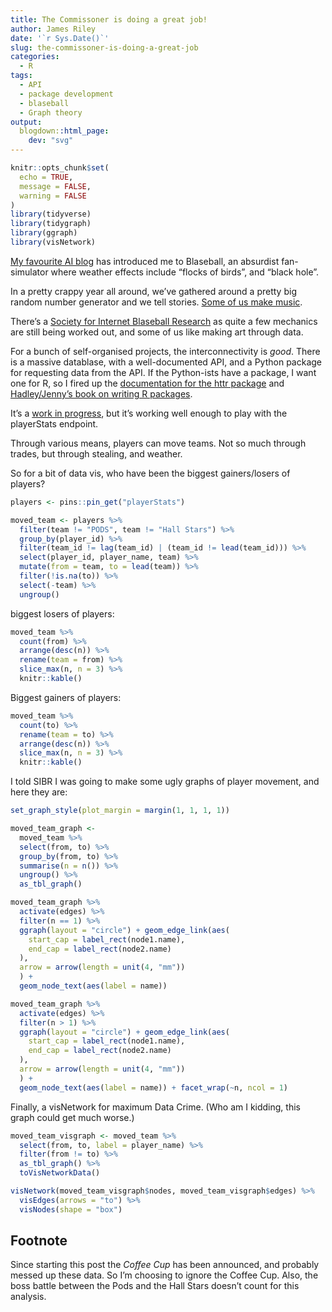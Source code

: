 ```yaml
---
title: The Commissoner is doing a great job!
author: James Riley
date: '`r Sys.Date()`'
slug: the-commissoner-is-doing-a-great-job
categories:
  - R
tags:
  - API
  - package development
  - blaseball
  - Graph theory
output:
  blogdown::html_page:
    dev: "svg"
---
```


 
```r
knitr::opts_chunk$set(
  echo = TRUE,
  message = FALSE,
  warning = FALSE
)
library(tidyverse)
library(tidygraph)
library(ggraph)
library(visNetwork)
```

[My favourite AI blog](https://aiweirdness.com/post/633411394686042112/splorts-teams) has introduced me to Blaseball, an absurdist fan-simulator where weather effects include "flocks of birds", and "black hole". 

In a pretty crappy year all around, we've gathered around a pretty big random number generator and we tell stories. [Some of us make music](https://thegarages.bandcamp.com/). 

There's a [Society for Internet Blaseball Research](https://sibr.dev/projects) as quite a few mechanics are still being worked out, and some of us like making art through data. 

For a bunch of self-organised projects, the interconnectivity is _good_. There is a massive datablase, with a well-documented API, and a Python package for requesting data from the API. If the Python-ists have a package, I want one for R, so I fired up the [documentation for the httr package](https://cran.r-project.org/web/packages/httr/vignettes/api-packages.html) and [Hadley/Jenny's book on writing R packages](https://r-pkgs.org/). 

It's a [work in progress](https://github.com/jimr1603/blaseballData/), but it's working well enough to play with the playerStats endpoint. 

Through various means, players can move teams. Not so much through trades, but through stealing, and weather.

So for a bit of data vis, who have been the biggest gainers/losers of players? 

```r
players <- pins::pin_get("playerStats")

moved_team <- players %>%
  filter(team != "PODS", team != "Hall Stars") %>%
  group_by(player_id) %>%
  filter(team_id != lag(team_id) | (team_id != lead(team_id))) %>%
  select(player_id, player_name, team) %>%
  mutate(from = team, to = lead(team)) %>%
  filter(!is.na(to)) %>%
  select(-team) %>%
  ungroup()
```

biggest losers of players:

```r
moved_team %>%
  count(from) %>%
  arrange(desc(n)) %>%
  rename(team = from) %>%
  slice_max(n, n = 3) %>%
  knitr::kable()
```

Biggest gainers of players:

```r
moved_team %>%
  count(to) %>%
  rename(team = to) %>%
  arrange(desc(n)) %>%
  slice_max(n, n = 3) %>%
  knitr::kable()
```

I told SIBR I was going to make some ugly graphs of player movement, and here they are:

```r
set_graph_style(plot_margin = margin(1, 1, 1, 1))

moved_team_graph <-
  moved_team %>%
  select(from, to) %>%
  group_by(from, to) %>%
  summarise(n = n()) %>%
  ungroup() %>%
  as_tbl_graph()

moved_team_graph %>%
  activate(edges) %>%
  filter(n == 1) %>%
  ggraph(layout = "circle") + geom_edge_link(aes(
    start_cap = label_rect(node1.name),
    end_cap = label_rect(node2.name)
  ),
  arrow = arrow(length = unit(4, "mm"))
  ) +
  geom_node_text(aes(label = name))
```

```r

moved_team_graph %>%
  activate(edges) %>%
  filter(n > 1) %>%
  ggraph(layout = "circle") + geom_edge_link(aes(
    start_cap = label_rect(node1.name),
    end_cap = label_rect(node2.name)
  ),
  arrow = arrow(length = unit(4, "mm"))
  ) +
  geom_node_text(aes(label = name)) + facet_wrap(~n, ncol = 1)
```


Finally, a visNetwork for maximum Data Crime. (Who am I kidding, this graph could get much worse.)

```r

moved_team_visgraph <- moved_team %>%
  select(from, to, label = player_name) %>%
  filter(from != to) %>%
  as_tbl_graph() %>%
  toVisNetworkData()

visNetwork(moved_team_visgraph$nodes, moved_team_visgraph$edges) %>%
  visEdges(arrows = "to") %>%
  visNodes(shape = "box")
```


## Footnote

Since starting this post the *Coffee Cup* has been announced, and probably messed up these data. So I'm choosing to ignore the Coffee Cup. Also, the boss battle between the Pods and the Hall Stars doesn't count for this analysis. 
